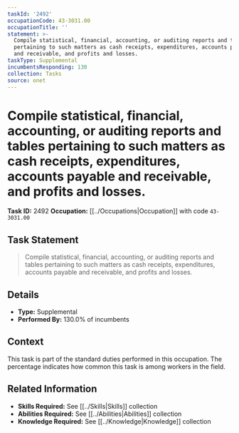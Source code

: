 ```yaml
---
taskId: '2492'
occupationCode: 43-3031.00
occupationTitle: ''
statement: >-
  Compile statistical, financial, accounting, or auditing reports and tables
  pertaining to such matters as cash receipts, expenditures, accounts payable
  and receivable, and profits and losses.
taskType: Supplemental
incumbentsResponding: 130
collection: Tasks
source: onet
---
```

# Compile statistical, financial, accounting, or auditing reports and tables pertaining to such matters as cash receipts, expenditures, accounts payable and receivable, and profits and losses.

**Task ID:** 2492
**Occupation:** [[../Occupations|Occupation]] with code `43-3031.00`

## Task Statement

> Compile statistical, financial, accounting, or auditing reports and tables pertaining to such matters as cash receipts, expenditures, accounts payable and receivable, and profits and losses.

## Details

- **Type:** Supplemental
- **Performed By:** 130.0% of incumbents

## Context

This task is part of the standard duties performed in this occupation. The percentage indicates how common this task is among workers in the field.

## Related Information

- **Skills Required:** See [[../Skills|Skills]] collection
- **Abilities Required:** See [[../Abilities|Abilities]] collection
- **Knowledge Required:** See [[../Knowledge|Knowledge]] collection
